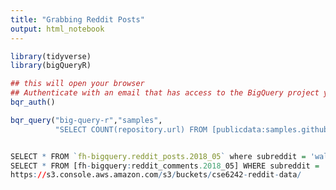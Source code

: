 ```yaml
---
title: "Grabbing Reddit Posts"
output: html_notebook
---
```


```r

library(tidyverse)
library(bigQueryR)

```

```r
## this will open your browser
## Authenticate with an email that has access to the BigQuery project you need
bqr_auth()
```
```r
bqr_query("big-query-r","samples",
          "SELECT COUNT(repository.url) FROM [publicdata:samples.github_nested]")


SELECT * FROM `fh-bigquery.reddit_posts.2018_05` where subreddit = 'wallstreetbets';
SELECT * FROM [fh-bigquery:reddit_comments.2018_05] WHERE subreddit = 'wallstreetbets'
https://s3.console.aws.amazon.com/s3/buckets/cse6242-reddit-data/
```

